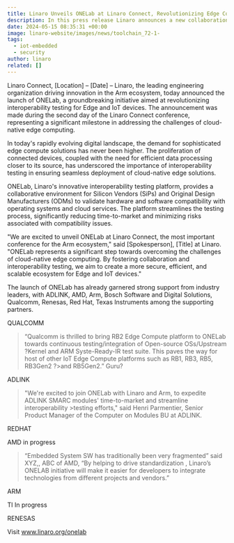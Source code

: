 ```yaml
---
title: Linaro Unveils ONELab at Linaro Connect, Revolutionizing Edge Compute Interoperability Testing
description: In this press release Linaro announces a new collaboration with Renesas to run SOAFEE test suite on Renesas automotive products
date: 2024-05-15 08:35:31 +00:00
image: linaro-website/images/news/toolchain_72-1-
tags:
  - iot-embedded
  - security
author: linaro
related: []
---
```


Linaro Connect, [Location] – [Date] – Linaro, the leading engineering organization driving innovation in the Arm ecosystem, today announced the launch of ONELab, a groundbreaking initiative aimed at revolutionizing interoperability testing for Edge and IoT devices. The announcement was made during the second day of the Linaro Connect conference, representing a significant milestone in addressing the challenges of cloud-native edge computing.

In today's rapidly evolving digital landscape, the demand for sophisticated edge compute solutions has never been higher. The proliferation of connected devices, coupled with the need for efficient data processing closer to its source, has underscored the importance of interoperability testing in ensuring seamless deployment of cloud-native edge solutions.

ONELab, Linaro's innovative interoperability testing platform, provides a collaborative 
environment for Silicon Vendors (SiPs) and Original Design Manufacturers (ODMs) to validate hardware and software compatibility with operating systems and cloud services. The platform streamlines the testing process, significantly reducing time-to-market and minimizing risks associated with compatibility issues.

"We are excited to unveil ONELab at Linaro Connect, the most important conference for the Arm ecosystem," said [Spokesperson], [Title] at Linaro. "ONELab represents a significant step towards overcoming the challenges of cloud-native edge computing. By fostering collaboration and interoperability testing, we aim to create a more secure, efficient, and scalable ecosystem for Edge and IoT devices."

The launch of ONELab has already garnered strong support from industry leaders, with ADLINK, AMD, Arm, Bosch Software and Digital Solutions, Qualcomm, Renesas, Red Hat, Texas Instruments among the supporting partners.


QUALCOMM

>“Qualcomm is thrilled to bring RB2 Edge Compute platform to ONELab towards continuous testing/integration of Open-source OSs/Upstream ?Kernel and ARM Syste-Ready-IR test suite. This paves the way for host of other IoT Edge Compute platforms such as RB1, RB3, RB5, RB3Gen2 ?>and RB5Gen2.”
Guru?

ADLINK
>"We're excited to join ONELab with Linaro and Arm, to expedite ADLINK SMARC modules' time-to-market and streamline interoperability >testing efforts," said Henri Parmentier, Senior Product Manager of the Computer on Modules BU at ADLINK.

REDHAT 

AMD in progress
>“Embedded System SW has traditionally been very fragmented” said XYZ,, ABC of AMD, “By helping to drive standardization , Linaro’s ONELAB initiative will make it easier for developers to integrate technologies from different projects and vendors.”

ARM

TI In progress

RENESAS

Visit www.linaro.org/onelab


